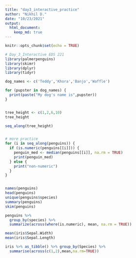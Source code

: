 ```yaml
---
title: "day3_interactive_practice"
author: "Nikhil D."
date: "10/23/2021"
output:  
  html_document:
    keep_md: true
---
```


```r
knitr::opts_chunk$set(echo = TRUE)

# Day_3_Interactive EDS 221
library(palmerpenguins)
library(skimr)
library(dplyr)
library(tidyr)
```

```r
dog_names <- c('Teddy','Khora','Banjo','Waffle')

for (pupster in dog_names) {
  print(paste("My dog's name is",pupster))
}


tree_height <- c(1,2,6,10)
tree_height

seq_along(tree_height)


# more practice
for (i in seq_along(penguins)) {
  if (is.numeric(penguins[[i]])) {
    penguin_med <- median(penguins[[i]], na.rm = TRUE)
    print(penguin_med)
  } else {
    print("non-numeric")
  }
}


names(penguins)
head(penguins)
unique(penguins$species)
summary(penguins)
skim(penguins)

penguins %>% 
  group_by(species) %>% 
  summarize(across(where(is.numeric), mean, na.rm = TRUE))

mean(iris$Sepal.Width)
mean(iris$Sepal.Length)

iris %>% as_tibble() %>% group_by(Species) %>% 
  summarise(across(c(1,2),mean,na.rm=TRUE))

```

